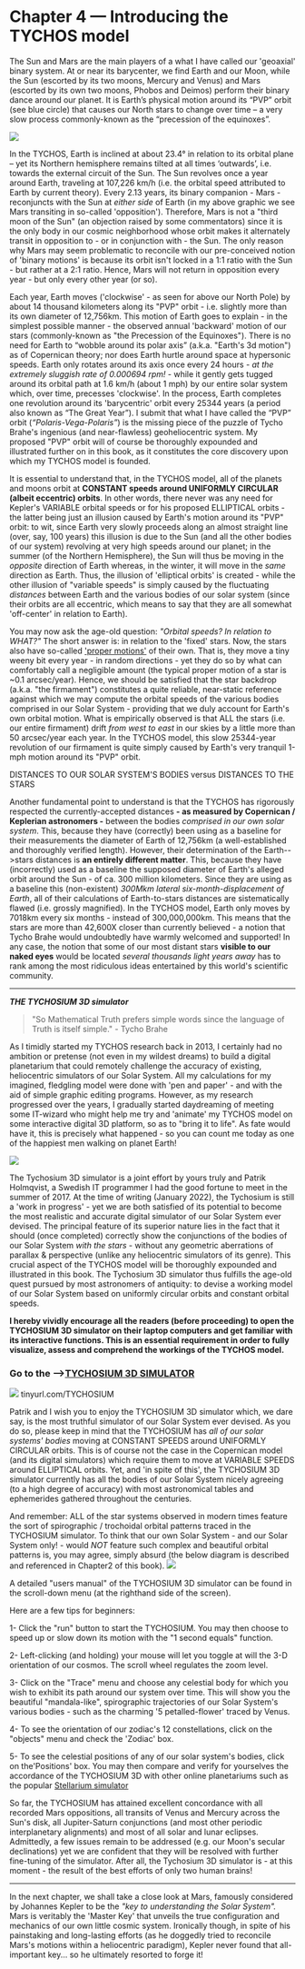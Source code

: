 Chapter 4 — Introducing the TYCHOS model
========================================

The Sun and Mars are the main players of a what I have called our 'geoaxial' binary system. At or near its barycenter, we find Earth and our Moon, while the Sun (escorted by its two moons, Mercury and Venus) and Mars (escorted by its own two moons, Phobos and Deimos) perform their binary dance around our planet. It is Earth’s physical motion around its “PVP” orbit (see blue circle) that causes our North stars to change over time – a very slow process commonly-known as the “precession of the equinoxes”. 

![](https://www.tychos.info/book_imagery/018_GeoaxialBinarySystem_NEW_01.jpg)

In the TYCHOS, Earth is inclined at about 23.4° in relation to its orbital plane – yet its Northern hemisphere remains tilted at all times ‘outwards’, i.e. towards the external circuit of the Sun. The Sun revolves once a year around Earth, traveling at 107,226 km/h (i.e. the orbital speed attributed to Earth by current theory). Every 2.13 years, its binary companion - Mars - reconjuncts with the Sun at _either side_ of Earth (in my above graphic we see Mars transiting in so-called 'opposition'). Therefore, Mars is not a "third moon of the Sun" (an objection raised by some commentators) since it is the only body in our cosmic neighborhood whose orbit makes it alternately transit in opposition to - or in conjunction with - the Sun. The only reason why Mars may seem problematic to reconcile with our pre-conceived notion of 'binary motions' is because its orbit isn't locked in a 1:1 ratio with the Sun - but rather at a 2:1 ratio. Hence, Mars will not return in opposition every year - but only every other year (or so).   

Each year, Earth moves ('clockwise' - as seen for above our North Pole) by about 14 thousand kilometers along its "PVP" orbit - i.e. slightly more than its own diameter of 12,756km. This motion of Earth goes to explain - in the simplest possible manner - the observed annual 'backward' motion of our stars (commonly-known as "the Precession of the Equinoxes"). There is no need for Earth to “wobble around its polar axis” (a.k.a. "Earth's 3d motion") as of Copernican theory; nor does Earth hurtle around space at hypersonic speeds. Earth only rotates around its axis once every 24 hours - _at the extremely sluggish rate of 0.000694 rpm!_ - while it gently gets tugged around its orbital path at 1.6 km/h (about 1 mph) by our entire solar system which, over time, precesses 'clockwise'. In the process, Earth completes one revolution around its 'barycentric' orbit every 25344 years (a period also known as “The Great Year”). I submit that what I have called the “PVP” orbit (_“Polaris-Vega-Polaris”_) is the missing piece of the puzzle of Tycho Brahe's ingenious (and near-flawless) geoheliocentric system. My proposed "PVP" orbit will of course be thoroughly expounded and illustrated further on in this book, as it constitutes the core discovery upon which my TYCHOS model is founded.

It is essential to understand that, in the TYCHOS model, all of the planets and moons orbit at **CONSTANT speeds around UNIFORMLY CIRCULAR (albeit eccentric) orbits**. In other words, there never was any need for Kepler's VARIABLE orbital speeds or for his proposed ELLIPTICAL orbits - the latter being just an illusion caused by Earth's motion around its "PVP" orbit: to wit, since Earth very slowly proceeds along an almost straight line (over, say, 100 years) this illusion is due to the Sun (and all the other bodies of our system) revolving at very high speeds around our planet; in the summer (of the Northern Hemisphere), the Sun will thus be moving in the _opposite_ direction of Earth whereas, in the winter, it will move in the _same_ direction as Earth. Thus, the illusion of 'elliptical orbits' is created - while the other illusion of "variable speeds" is simply caused by the fluctuating _distances_ between Earth and the various bodies of our solar system (since their orbits are all eccentric, which means to say that they are all somewhat 'off-center' in relation to Earth). 

You may now ask the age-old question: _"Orbital speeds? In relation to WHAT?"_ The short answer is: in relation to the 'fixed' stars. Now, the stars also have so-called ['proper motions'](https://www.st-andrews.ac.uk/~bds2/ltsn/ljm/JAVA/PROPER/proper.htm) of their own. That is, they move a tiny weeny bit every year - in random directions - yet they do so by what can comfortably call a negligible amount (the typical proper motion of a star is ~0.1 arcsec/year). Hence, we should be satisfied that the star backdrop (a.k.a. "the firmament") constitutes a quite reliable, near-static reference against which we may compute the orbital speeds of the various bodies comprised in our Solar System - providing that we duly account for Earth's own orbital motion. What is empirically observed is that ALL the stars (i.e. our entire firmament) drift _from west to east_ in our skies by a little more than 50 arcsec/year each year. In the TYCHOS model, this slow 25344-year revolution of our firmament is quite simply caused by Earth's very tranquil 1-mph motion around its "PVP" orbit. 

DISTANCES TO OUR SOLAR SYSTEM'S BODIES versus DISTANCES TO THE STARS

Another fundamental point to understand is that the TYCHOS has rigorously respected the currently-accepted distances **- as measured by Copernican / Keplerian astronomers -** between the bodies _comprised in our own solar system_. This, because they have (correctly) been using as a baseline for their measurements the diameter of Earth of 12,756km (a well-established and thoroughly verified length). However, their determination of the Earth-->stars distances is **an entirely different matter**. This, because they have (incorrectly) used as a baseline the supposed diameter of Earth's alleged orbit around the Sun - of ca. 300 million kilometers. Since they are using as a baseline this (non-existent) _300Mkm lateral six-month-displacement of Earth_, all of their calculations of Earth-to-stars distances are sistematically flawed (i.e. grossly magnified). In the TYCHOS model, Earth only moves by 7018km every six months - instead of 300,000,000km. This means that the stars are more than 42,600X closer than currently believed - a notion that Tycho Brahe would undoubtedly have warmly welcomed and supported! In any case, the notion that some of our most distant stars **visible to our naked eyes** would be located _several thousands light years away_ has to rank among the most ridiculous ideas entertained by this world's scientific community. 

*************************************************************************************************************************************

***THE TYCHOSIUM 3D simulator***  

>"So Mathematical Truth prefers simple words since the language of Truth is itself simple." - Tycho Brahe

As I timidly started my TYCHOS research back in 2013, I certainly had no ambition or pretense (not even in my wildest dreams) to build a digital planetarium that could remotely challenge the accuracy of existing, heliocentric simulators of our Solar System. All my calculations for my imagined, fledgling model were done with 'pen and paper' - and with the aid of simple graphic editing programs. However, as my research progressed over the years, I gradually started daydreaming of meeting some IT-wizard who might help me try and 'animate' my TYCHOS model on some interactive digital 3D platform, so as to "bring it to life". As fate would have it, this is precisely what happened - so you can count me today as one of the happiest men walking on planet Earth!      

![](https://septclues.com/TYCHOS/TYCHOSIUM_Sun_Mars_Binary_Pair_01.jpg)

The Tychosium 3D simulator is a joint effort by yours truly and Patrik Holmqvist, a Swedish IT programmer I had the good fortune to meet in the summer of 2017. At the time of writing (January 2022), the Tychosium is still a 'work in progress' - yet we are both satisfied of its potential to become the most realistic and accurate digital simulator of our Solar System ever devised. The principal feature of its superior nature lies in the fact that it should (once completed) correctly show the conjunctions of the bodies of our Solar System _with the stars_ - without any geometric aberrations of parallax & perspective (unlike any heliocentric simulators of its genre). This crucial aspect of the TYCHOS model will be thoroughly expounded and illustrated in this book. The Tychosium 3D simulator thus fulfills the age-old quest pursued by most astronomers of antiquity: to devise a working model of our Solar System based on uniformly circular orbits and constant orbital speeds.

**I hereby vividly encourage all the readers (before proceeding) to open the TYCHOSIUM 3D simulator on their laptop computers and get familiar with its interactive functions. This is an essential requirement in order to fully visualize, assess and comprehend the workings of the TYCHOS model.** 

### Go to the -->[TYCHOSIUM 3D SIMULATOR](tinyurl.com/TYCHOSIUM)

![](https://septclues.com/TYCHOS/TYCHOSIUM_Enjoy_01.jpg) tinyurl.com/TYCHOSIUM

Patrik and I wish you to enjoy the TYCHOSIUM 3D simulator which, we dare say, is the most truthful simulator of our Solar System ever devised. As you do so, please keep in mind that the TYCHOSIUM has _all of our solar systems' bodies_ moving at CONSTANT SPEEDS around UNIFORMLY CIRCULAR orbits. This is of course not the case in the Copernican model (and its digital simulators) which require them to move at VARIABLE SPEEDS around ELLIPTICAL orbits. Yet, and 'in spite of this', the TYCHOSIUM 3D simulator currently has all the bodies of our Solar System nicely agreeing (to a high degree of accuracy) with most astronomical tables and ephemerides gathered throughout the centuries.  

And remember: ALL of the star systems observed in modern times feature the sort of spirographic / trochoidal orbital patterns traced in the TYCHOSIUM simulator. To think that our own Solar System - and our Solar System only! - would _NOT_ feature such complex and beautiful orbital patterns is, you may agree, simply absurd (the below diagram is described and referenced in Chapter2 of this book). 
![](https://www.tychos.info/book_imagery/007_StarTrajectories_01.jpg)

A detailed "users manual" of the TYCHOSIUM 3D simulator can be found in the scroll-down menu (at the righthand side of the screen).

Here are a few tips for beginners:

1- Click the "run" button to start the TYCHOSIUM. You may then choose to speed up or slow down its motion with the "1 second equals" function. 
 
2- Left-clicking (and holding) your mouse will let you toggle at will the 3-D orientation of our cosmos. The scroll wheel regulates the zoom level.
 
3- Click on the "Trace" menu and choose any celestial body for which you wish to exhibit its path around our system over time. This will show you the beautiful "mandala-like", spirographic trajectories of our Solar System's various bodies - such as the charming '5 petalled-flower' traced by Venus.
 
4- To see the orientation of our zodiac's 12 constellations, click on the "objects" menu and check the 'Zodiac' box.

5- To see the celestial positions of any of our solar system's bodies, click on the'Positions' box. You may then compare and verify for yourselves the accordance of the TYCHOSIUM 3D with other online planetariums such as the popular [Stellarium simulator](https://stellarium-web.org/)

So far, the TYCHOSIUM has attained excellent concordance with all recorded Mars oppositions, all transits of Venus and Mercury across the Sun's disk, all Jupiter-Saturn conjunctions (and most other periodic interplanetary alignments) and most of all solar and lunar eclipses. Admittedly, a few issues remain to be addressed (e.g. our Moon's secular declinations) yet we are confident that they will be resolved with further fine-tuning of the simulator. After all, the Tychosium 3D simulator is - at this moment - the result of the best efforts of only two human brains!     




**************************************************************************************************************************************

In the next chapter, we shall take a close look at Mars, famously considered by Johannes Kepler to be the _"key to understanding the Solar System"._ Mars is veritably the 'Master Key' that unveils the true configuration and mechanics of our own little cosmic system. Ironically though, in spite of his painstaking and long-lasting efforts (as he doggedly tried to reconcile Mars's motions within a heliocentric paradigm), Kepler never found that all-important key... so he ultimately resorted to forge it!    
